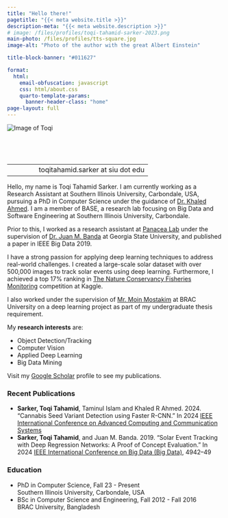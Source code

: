 ```yaml
---
title: "Hello there!"
pagetitle: "{{< meta website.title >}}"
description-meta: "{{< meta website.description >}}"
# image: /files/profiles/toqi-tahamid-sarker-2023.png
main-photo: /files/profiles/tts-square.jpg
image-alt: "Photo of the author with the great Albert Einstein"

title-block-banner: "#011627"

format:
  html:
    email-obfuscation: javascript
    css: html/about.css
    quarto-template-params:
      banner-header-class: "home"
page-layout: full
---
```


::: {.grid}

::: {.g-col-12 .g-col-sm-4}

```{=html}
<div class="pic-intro">
  <img class="center-block img img-responsive img-thumbnail"
      src="{{< meta main-photo >}}"
      alt="Image of Toqi">

<!-- <p id="title">
  Co-founder
  <br>
  <span id="program">penguin.com.bd</span>
</p> -->
  

<!-- <table id="contact-table" > -->
  <!-- <tbody> -->
      <!-- <tr>
          <td style="width:30px">
              <i class="fas fa-home"></i>
          </td>
          <td>
              Address Line 1
              <br>
              Address Line 2
              <br>
              Address Line 3
          </td>
      </tr> -->
      <!-- <tr>
          <td>
            <b>Email:</b>
            <i class="fas fa-envelope" data-qmd=""></i>
          </td>
          <td style="text-align:right">
            dot com
          </td>
      </tr> -->
  <!-- </tbody> -->
<!-- </table> -->

</div>
```


<div style="padding-top:60px">
  |  
-|---:
 <i class="fas fa-envelope" data-qmd=""></i>| toqitahamid.sarker at siu dot edu   
</div>


<!-- <a class="twitter-timeline" data-height="600" data-width="400"  href="https://twitter.com/toqitahamid?ref_src=twsrc%5Etfw">Tweets by toqitahamid</a>

<script async src="https://platform.twitter.com/widgets.js" charset="utf-8"></script> -->


:::

::: {.g-col-12 .g-col-sm-8}

<!-- ::: {.callout-important appearance="simple" icon=false}
<p style="color:#CE4446">**I am actively looking for a research assistantship position for Fall 23. If you are interested, please refer to my [CV](/cv/tts-cv.pdf)**</p>

::: -->

<div class="intro" id="intro">
Hello, my name is Toqi Tahamid Sarker. I am currently working as a Research Assistant at Southern Illinois University, Carbondale, USA, pursuing a PhD in Computer Science under the guidance of <a href="https://www2.cs.siu.edu/~kahmed/">Dr. Khaled Ahmed</a>. I am a member of BASE, a research lab focusing on Big Data and Software Engineering at Southern Illinois University, Carbondale.

Prior to this, I worked as a research assistant at <a href="http://www.panacealab.org/">Panacea Lab</a> under the supervision of <a href="http://www.jmbanda.com/">Dr. Juan M. Banda</a> at Georgia State University, and published a paper in IEEE Big Data 2019.

I have a strong passion for applying deep learning techniques to address real-world challenges. I created a large-scale solar dataset with over 500,000 images to track solar events using deep learning. Furthermore, I achieved a top 17% ranking in <a href="https://www.kaggle.com/c/the-nature-conservancy-fisheries-monitoring">The Nature Conservancy Fisheries Monitoring</a> competition at Kaggle.

I also worked under the supervision of [Mr. Moin Mostakim](https://www.bracu.ac.bd/about/people/moin-mostakim) at BRAC University on a deep learning project as part of my undergraduate thesis requirement.

My **research interests** are:

* Object Detection/Tracking
* Computer Vision
* Applied Deep Learning
* Big Data Mining


Visit my [Google Scholar](https://scholar.google.com/citations?user=i1SmuwYAAAAJ&hl=en) profile to see my publications.
</div>



```{=html}
<h3 class="push-down-3">
  <span><i class="fa-solid fa-book"></i> Recent Publications</span>
</h3>
<ul id="publications">
  <li>
      <b>Sarker, Toqi Tahamid</b>, Taminul Islam and Khaled R Ahmed. 2024. “Cannabis Seed Variant Detection using Faster R-CNN.” In 2024 <a href="https://bigdataieee.org/BigData2019/">IEEE International Conference on Advanced Computing and Communication Systems</a>
  </li>
  <li>
      <b>Sarker, Toqi Tahamid</b>, and Juan M. Banda. 2019. “Solar Event Tracking with Deep Regression Networks: A Proof of Concept Evaluation.” In 2024 <a href="https://icaccs.sece.ac.in/index.html/">IEEE International Conference on Big Data (Big Data)</a>, 4942–49  <a href="https://doi.org/10.1109/BigData47090.2019.9006273"><i class="fas fa-link"></i></a>
  </li>
</ul>



<h3 class="push-down-3">
  <span><i class="fa-solid fa-graduation-cap"></i> Education</span>
</h3>
    <ul id="education">

      <li>
            PhD in Computer Science, Fall 23 - Present
            <br>
            <!-- <span class="university"><em>BRAC University, Bangladesh</em></span> -->
            <span class="university">Southern Illinois University, Carbondale, USA</span>
        </li>
        
        <li>
            BSc in Computer Science and Engineering, Fall 2012 - Fall 2016
            <br>
            <!-- <span class="university"><em>BRAC University, Bangladesh</em></span> -->
            <span class="university">BRAC University, Bangladesh</span>
        </li>
    </ul>
```

:::

:::




